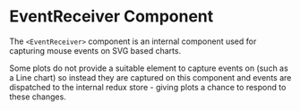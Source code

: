 <!--- EventReceiver.stories.mdx --->



<Meta title="Components/EventReceiver" component={EventReceiver} />

# EventReceiver Component

The `<EventReceiver>` component is an internal component used for capturing mouse events on SVG based charts.

Some plots do not provide a suitable element to capture events on (such as a Line chart) so instead they are captured on this component and events are dispatched to the internal redux store - giving plots a chance to respond to these changes.
